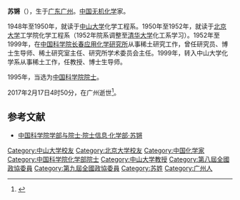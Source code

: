 
'''苏锵'''（{{bd|1931年|7月15日|2017年|2月17日|catIdx=Su}}），生于[[广东|广东]][[广州|广州]]。[[中国|中国]][[无机化学|无机化学]]家。

1948年至1950年，就读于[[中山大学|中山大学]]化学工程系。1950年至1952年，就读于[[北京大学|北京大学]]工学院化学工程系（1952年院系调整至[[清华大学|清华大学]]化工系学习）。1952年至1999年，在[[中国科学院长春应用化学研究所|中国科学院长春应用化学研究所]]从事稀土研究工作，曾任研究员、博士生导师、稀土研究室主任、研究所学术委员会主任。1999年，转入中山大学化学系从事稀土工作，任教授、博士生导师。

1995年，当选为[[中国科学院院士|中国科学院院士]]。

2017年2月17日4时50分，在广州逝世<ref>{{cite news|title=86岁中国科学院院士、中山大学化学学院教授苏锵逝世|url=http://www.thepaper.cn/newsDetail_forward_1621228|accessdate=2017-02-17|newspaper=澎湃新闻|archive-date=2017-02-18|archive-url=https://web.archive.org/web/20170218143300/http://www.thepaper.cn/newsDetail_forward_1621228|dead-url=no}}</ref>。

==参考文献==
{{Reflist}}
*[https://web.archive.org/web/20120427015018/http://sourcedb.cas.cn/sourcedb_ad_cas/zw2/ysxx/hxb/ 中国科学院学部与院士·院士信息·化学部·苏锵]
{{中国科学院化学部院士}}

{{中国科学家小作品}}

{{DEFAULTSORT:S}}
[[Category:中山大学校友|Category:中山大学校友]]
[[Category:北京大学校友|Category:北京大学校友]]
[[Category:中国化学家|Category:中国化学家]]
[[Category:中国科学院化学部院士|Category:中国科学院化学部院士]]
[[Category:中山大学教授|Category:中山大学教授]]
[[Category:第八屆全國政協委員|Category:第八屆全國政協委員]]
[[Category:第九屆全國政協委員|Category:第九屆全國政協委員]]
[[Category:苏姓|Category:苏姓]]
[[Category:广州人|Category:广州人]]